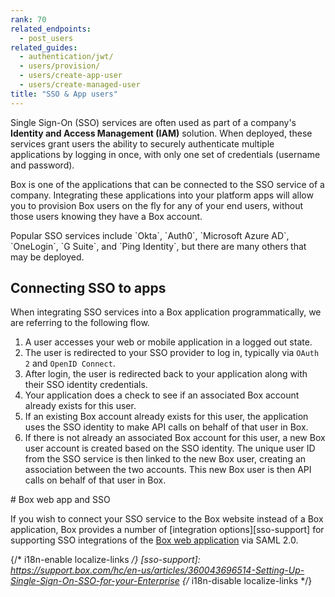 ```yaml
---
rank: 70
related_endpoints:
  - post_users
related_guides:
  - authentication/jwt/
  - users/provision/
  - users/create-app-user
  - users/create-managed-user
title: "SSO & App users"
---
```

Single Sign-On (SSO) services are often used as part of a company's **Identity
and Access Management (IAM)** solution. When deployed, these services grant
users the ability to securely authenticate multiple applications by logging in
once, with only one set of credentials (username and password).

Box is one of the applications that can be connected to the SSO service of a
company. Integrating these applications into your platform apps will allow you to
provision Box users on the fly for any of your end users, without those users
knowing they have a Box account.

<Message notice>
  Popular SSO services include `Okta`, `Auth0`, `Microsoft Azure AD`,
  `OneLogin`, `G Suite`, and `Ping Identity`, but there are many others that may
  be deployed.
</Message>

## Connecting SSO to apps

When integrating SSO services into a Box application programmatically, we are
referring to the following flow.

1. A user accesses your web or mobile application in a logged out state.
2. The user is redirected to your SSO provider to log in, typically via `OAuth 2` and `OpenID Connect`.
3. After login, the user is redirected back to your application along with their SSO identity credentials.
4. Your application does a check to see if an associated Box account already exists for this user.
5. If an existing Box account already exists for this user, the application uses the SSO identity to make API calls on behalf of that user in Box.
6. If there is not already an associated Box account for this user, a new Box user account is created based on the SSO identity. The unique user ID from the SSO service is then linked to the new Box user, creating an association between the two accounts. This new Box user is then API calls on behalf of that user in Box.

<Message notice>
  # Box web app and SSO

  If you wish to connect your SSO service to the Box website instead of a Box
  application, Box provides a number of [integration options][sso-support] for
  supporting SSO integrations of the [Box web application](https://www.box.com)
  via SAML 2.0.
</Message>

{/* i18n-enable localize-links */}
[sso-support]: https://support.box.com/hc/en-us/articles/360043696514-Setting-Up-Single-Sign-On-SSO-for-your-Enterprise
{/* i18n-disable localize-links */}
